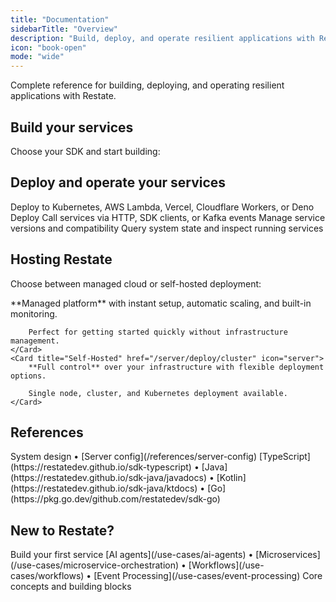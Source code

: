 ```yaml
---
title: "Documentation"
sidebarTitle: "Overview"
description: "Build, deploy, and operate resilient applications with Restate"
icon: "book-open"
mode: "wide"
---
```


Complete reference for building, deploying, and operating resilient applications with Restate.

## Build your services

Choose your SDK and start building:

<Columns cols={3}>
    <Card title="TypeScript" href="/develop/ts/services" icon="/img/languages/typescript.svg" horizontal={true}/>
    <Card title="Java" href="/develop/java/services" icon="/img/languages/java.svg" horizontal={true}/>
    <Card title="Kotlin" href="/develop/java/services" icon="/img/languages/kotlin.svg" horizontal={true}/>
    <Card title="Python" href="/develop/python/services" icon="/img/languages/python.svg" horizontal={true}/>
    <Card title="Go" href="/develop/go/services" icon="/img/languages/go.svg" horizontal={true}/>
    <Card title="Rust" href="https://docs.rs/restate-sdk/latest/restate_sdk/" icon="/img/languages/rust.svg" horizontal={true}/>
</Columns>

## Deploy and operate your services

<CardGroup cols={2}>
    <Card title="Deploy" icon="box" href="/services/deploy/kubernetes">
        Deploy to Kubernetes, AWS Lambda, Vercel, Cloudflare Workers, or Deno Deploy
    </Card>
    <Card title="Invoke" icon="phone" href="/services/invocation/http">
        Call services via HTTP, SDK clients, or Kafka events
    </Card>
    <Card title="Versioning" icon="code-branch" href="/services/versioning">
        Manage service versions and compatibility
    </Card>
    <Card title="Monitor & Inspect" icon="magnifying-glass" href="/services/introspection">
        Query system state and inspect running services
    </Card>
</CardGroup>

## Hosting Restate

Choose between managed cloud or self-hosted deployment:

<Columns cols={2}>
    <Card title="Restate Cloud" href="/cloud/getting-started" icon="cloud">
        **Managed platform** with instant setup, automatic scaling, and built-in monitoring.

        Perfect for getting started quickly without infrastructure management.
    </Card>
    <Card title="Self-Hosted" href="/server/deploy/cluster" icon="server">
        **Full control** over your infrastructure with flexible deployment options.

        Single node, cluster, and Kubernetes deployment available.
    </Card>
</Columns>

## References

<CardGroup cols={2}>
    <Card title="Architecture & Config" href="/references/architecture" icon="gear">
        System design • [Server config](/references/server-config)
    </Card>
    <Card title="API References" icon="code">
        [TypeScript](https://restatedev.github.io/sdk-typescript) • [Java](https://restatedev.github.io/sdk-java/javadocs) • [Kotlin](https://restatedev.github.io/sdk-java/ktdocs) • [Go](https://pkg.go.dev/github.com/restatedev/sdk-go)
    </Card>
</CardGroup>

## New to Restate?

<Columns cols={3}>
    <Card title="Quickstart" href="/quickstart" icon="rocket">
        Build your first service
    </Card>
    <Card title="Use Cases" icon="lightbulb">
        [AI agents](/use-cases/ai-agents) • [Microservices](/use-cases/microservice-orchestration) • [Workflows](/use-cases/workflows) • [Event Processing](/use-cases/event-processing)
    </Card>
    <Card title="Concepts" href="/foundations/key-concepts" icon="cube">
        Core concepts and building blocks
    </Card>
</Columns>

